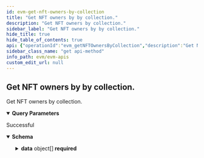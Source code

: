 ```yaml
---
id: evm-get-nft-owners-by-collection
title: "Get NFT owners by by collection."
description: "Get NFT owners by collection."
sidebar_label: "Get NFT owners by by collection."
hide_title: true
hide_table_of_contents: true
api: {"operationId":"evm_getNFTOwnersByCollection","description":"Get NFT owners by collection.","parameters":[{"name":"collection_address","required":true,"in":"query","description":"collection address","schema":{"type":"string"}},{"name":"offset","required":false,"in":"query","description":"Number of items to skip before returning items, default: 0","schema":{"type":"number"}},{"name":"limit","required":false,"in":"query","description":"Number of items returned, default: 20","schema":{"type":"number"}}],"responses":{"200":{"description":"Successful","content":{"application/json":{"schema":{"type":"object","properties":{"offset":{"type":"number","description":"Offset"},"limit":{"type":"number","description":"Limit of results"},"total_items":{"type":"number","description":"Total returned result items"},"data":{"description":"Array of documents","type":"array","items":{"type":"object","properties":{"token_address":{"type":"string","description":"The address of the NFT contract"},"contract_type":{"type":"string","description":"The type of NFT contract standard"},"token_id":{"type":"string","description":"The token ID of the NFT"},"owner_of":{"type":"string","description":"The wallet address of the owner of the NFT"},"minter_address":{"type":"number","description":"The wallet address of the minter"},"block_number":{"type":"number","description":"The block number when the amount or owner changed"},"block_number_minted":{"type":"number","description":"The block number when the NFT was minted"},"metadata":{"description":"The metadata of the token","allOf":[{"type":"object","properties":{"name":{"type":"string","description":"The name or title of the NFT"},"description":{"type":"string","description":"A detailed description of the NFT"},"image":{"type":"string","description":"The URL of the NFT's image"},"external_link":{"type":"string","description":"A link to additional information"},"animation_url":{"type":"string","description":"An animated version of the NFT's image"},"attributes":{"description":"An animated version of the NFT's image","type":"array","items":{"type":"object","properties":{"trait_type":{"type":"string","description":"The trait title or descriptor"},"value":{"type":"string","description":"The value of the attribute"},"max_value":{"type":"number","description":"For numeric values, the upper range"},"trait_count":{"type":"number","description":"The number of possible values for this trait"},"order":{"type":"number","description":"Order the trait should appear in the attribute list."}},"required":["trait_type","value","max_value","trait_count","order"],"title":"MetadataAttribute"}}},"required":["name","description","image","external_link","animation_url","attributes"],"title":"Metadata"}]},"amount":{"type":"string","description":"The number of this item the user owns (used by ERC1155)"},"name":{"type":"string","description":"The name of the NFT contract"},"symbol":{"type":"string","description":"The symbol of the NFT contract"},"token_hash":{"type":"string","description":"The token hash"},"last_token_uri_sync":{"type":"number","description":"When the token_uri was last updated"},"last_metadata_sync":{"type":"number","description":"When the metadata was last updated"},"token_uri":{"type":"string","description":"The URI to the metadata of the token"}},"required":["token_address","contract_type","token_id","owner_of","minter_address","block_number","block_number_minted","metadata","amount","name","symbol","token_hash","last_token_uri_sync","last_metadata_sync","token_uri"],"title":"NftOwnerResponseDto"}}},"required":["offset","limit","total_items","data"],"title":"ListNftOwnerResponseDto"}}}}},"security":[{"apiKey":[]}],"tags":["Get NFTs"],"method":"get","path":"/v1/nft-owners/nftOwnerByCollection","servers":[{"url":"https://eth-mainnet-api.blocklens.io","description":"Ethereum Mainnet server"}],"securitySchemes":{"bearer":{"scheme":"bearer","bearerFormat":"JWT","type":"http"},"basic":{"type":"http","scheme":"basic"},"apiKey":{"type":"apiKey","name":"x-api-key","in":"header"}},"info":{"title":"EVM APIs","description":"Swagger documentation","version":"1.0.0","contact":{}},"postman":{"name":"Get NFT owners by by collection.","description":{"content":"Get NFT owners by collection.","type":"text/plain"},"url":{"path":["v1","nft-owners","nftOwnerByCollection"],"host":["{{baseUrl}}"],"query":[{"disabled":false,"description":{"content":"(Required) collection address","type":"text/plain"},"key":"collection_address","value":""},{"disabled":false,"description":{"content":"Number of items to skip before returning items, default: 0","type":"text/plain"},"key":"offset","value":""},{"disabled":false,"description":{"content":"Number of items returned, default: 20","type":"text/plain"},"key":"limit","value":""}],"variable":[]},"header":[{"key":"Accept","value":"application/json"}],"method":"GET","auth":{"type":"apikey","apikey":[{"type":"any","value":"x-api-key","key":"key"},{"type":"any","value":"<API Key>","key":"value"},{"type":"any","value":"header","key":"in"}]}}}
sidebar_class_name: "get api-method"
info_path: evm/evm-apis
custom_edit_url: null
---
```



## Get NFT owners by by collection.



Get NFT owners by collection.

<details style={{"marginBottom":"1rem"}} data-collapsed={false} open={true}><summary style={{}}><strong>Query Parameters</strong></summary><div><ul><ParamsItem className={"paramsItem"} param={{"name":"collection_address","required":true,"in":"query","description":"collection address","schema":{"type":"string"}}}></ParamsItem><ParamsItem className={"paramsItem"} param={{"name":"offset","required":false,"in":"query","description":"Number of items to skip before returning items, default: 0","schema":{"type":"number"}}}></ParamsItem><ParamsItem className={"paramsItem"} param={{"name":"limit","required":false,"in":"query","description":"Number of items returned, default: 20","schema":{"type":"number"}}}></ParamsItem></ul></div></details><div><ApiTabs><TabItem label={"200"} value={"200"}><div>

Successful

</div><div><MimeTabs schemaType={"response"}><TabItem label={"application/json"} value={"application/json"}><SchemaTabs><TabItem label={"Schema"} value={"Schema"}><details style={{}} data-collapsed={false} open={true}><summary style={{"textAlign":"left"}}><strong>Schema</strong></summary><div style={{"textAlign":"left","marginLeft":"1rem"}}></div><ul style={{"marginLeft":"1rem"}}><SchemaItem collapsible={false} name={"offset"} required={true} schemaName={"number"} qualifierMessage={undefined} schema={{"type":"number","description":"Offset"}}></SchemaItem><SchemaItem collapsible={false} name={"limit"} required={true} schemaName={"number"} qualifierMessage={undefined} schema={{"type":"number","description":"Limit of results"}}></SchemaItem><SchemaItem collapsible={false} name={"total_items"} required={true} schemaName={"number"} qualifierMessage={undefined} schema={{"type":"number","description":"Total returned result items"}}></SchemaItem><SchemaItem collapsible={true} className={"schemaItem"}><details style={{}}><summary style={{}}><strong>data</strong><span style={{"opacity":"0.6"}}> object[]</span><strong style={{"fontSize":"var(--ifm-code-font-size)","color":"var(--openapi-required)"}}> required</strong></summary><div style={{"marginLeft":"1rem"}}><div style={{"marginTop":".5rem","marginBottom":".5rem"}}>

Array of documents

</div><li><div style={{"fontSize":"var(--ifm-code-font-size)","opacity":"0.6","marginLeft":"-.5rem","paddingBottom":".5rem"}}>Array [</div></li><SchemaItem collapsible={false} name={"token_address"} required={true} schemaName={"string"} qualifierMessage={undefined} schema={{"type":"string","description":"The address of the NFT contract"}}></SchemaItem><SchemaItem collapsible={false} name={"contract_type"} required={true} schemaName={"string"} qualifierMessage={undefined} schema={{"type":"string","description":"The type of NFT contract standard"}}></SchemaItem><SchemaItem collapsible={false} name={"token_id"} required={true} schemaName={"string"} qualifierMessage={undefined} schema={{"type":"string","description":"The token ID of the NFT"}}></SchemaItem><SchemaItem collapsible={false} name={"owner_of"} required={true} schemaName={"string"} qualifierMessage={undefined} schema={{"type":"string","description":"The wallet address of the owner of the NFT"}}></SchemaItem><SchemaItem collapsible={false} name={"minter_address"} required={true} schemaName={"number"} qualifierMessage={undefined} schema={{"type":"number","description":"The wallet address of the minter"}}></SchemaItem><SchemaItem collapsible={false} name={"block_number"} required={true} schemaName={"number"} qualifierMessage={undefined} schema={{"type":"number","description":"The block number when the amount or owner changed"}}></SchemaItem><SchemaItem collapsible={false} name={"block_number_minted"} required={true} schemaName={"number"} qualifierMessage={undefined} schema={{"type":"number","description":"The block number when the NFT was minted"}}></SchemaItem><SchemaItem collapsible={true} className={"schemaItem"}><details style={{}}><summary style={{}}><strong>metadata</strong><span style={{"opacity":"0.6"}}> object</span></summary><div style={{"marginLeft":"1rem"}}><SchemaItem collapsible={false} name={"name"} required={true} schemaName={"string"} qualifierMessage={undefined} schema={{"type":"string","description":"The name or title of the NFT"}}></SchemaItem><SchemaItem collapsible={false} name={"description"} required={true} schemaName={"string"} qualifierMessage={undefined} schema={{"type":"string","description":"A detailed description of the NFT"}}></SchemaItem><SchemaItem collapsible={false} name={"image"} required={true} schemaName={"string"} qualifierMessage={undefined} schema={{"type":"string","description":"The URL of the NFT's image"}}></SchemaItem><SchemaItem collapsible={false} name={"external_link"} required={true} schemaName={"string"} qualifierMessage={undefined} schema={{"type":"string","description":"A link to additional information"}}></SchemaItem><SchemaItem collapsible={false} name={"animation_url"} required={true} schemaName={"string"} qualifierMessage={undefined} schema={{"type":"string","description":"An animated version of the NFT's image"}}></SchemaItem><SchemaItem collapsible={true} className={"schemaItem"}><details style={{}}><summary style={{}}><strong>attributes</strong><span style={{"opacity":"0.6"}}> object[]</span><strong style={{"fontSize":"var(--ifm-code-font-size)","color":"var(--openapi-required)"}}> required</strong></summary><div style={{"marginLeft":"1rem"}}><div style={{"marginTop":".5rem","marginBottom":".5rem"}}>

An animated version of the NFT's image

</div><li><div style={{"fontSize":"var(--ifm-code-font-size)","opacity":"0.6","marginLeft":"-.5rem","paddingBottom":".5rem"}}>Array [</div></li><SchemaItem collapsible={false} name={"trait_type"} required={true} schemaName={"string"} qualifierMessage={undefined} schema={{"type":"string","description":"The trait title or descriptor"}}></SchemaItem><SchemaItem collapsible={false} name={"value"} required={true} schemaName={"string"} qualifierMessage={undefined} schema={{"type":"string","description":"The value of the attribute"}}></SchemaItem><SchemaItem collapsible={false} name={"max_value"} required={true} schemaName={"number"} qualifierMessage={undefined} schema={{"type":"number","description":"For numeric values, the upper range"}}></SchemaItem><SchemaItem collapsible={false} name={"trait_count"} required={true} schemaName={"number"} qualifierMessage={undefined} schema={{"type":"number","description":"The number of possible values for this trait"}}></SchemaItem><SchemaItem collapsible={false} name={"order"} required={true} schemaName={"number"} qualifierMessage={undefined} schema={{"type":"number","description":"Order the trait should appear in the attribute list."}}></SchemaItem><li><div style={{"fontSize":"var(--ifm-code-font-size)","opacity":"0.6","marginLeft":"-.5rem"}}>]</div></li></div></details></SchemaItem></div></details></SchemaItem><SchemaItem collapsible={false} name={"amount"} required={true} schemaName={"string"} qualifierMessage={undefined} schema={{"type":"string","description":"The number of this item the user owns (used by ERC1155)"}}></SchemaItem><SchemaItem collapsible={false} name={"name"} required={true} schemaName={"string"} qualifierMessage={undefined} schema={{"type":"string","description":"The name of the NFT contract"}}></SchemaItem><SchemaItem collapsible={false} name={"symbol"} required={true} schemaName={"string"} qualifierMessage={undefined} schema={{"type":"string","description":"The symbol of the NFT contract"}}></SchemaItem><SchemaItem collapsible={false} name={"token_hash"} required={true} schemaName={"string"} qualifierMessage={undefined} schema={{"type":"string","description":"The token hash"}}></SchemaItem><SchemaItem collapsible={false} name={"last_token_uri_sync"} required={true} schemaName={"number"} qualifierMessage={undefined} schema={{"type":"number","description":"When the token_uri was last updated"}}></SchemaItem><SchemaItem collapsible={false} name={"last_metadata_sync"} required={true} schemaName={"number"} qualifierMessage={undefined} schema={{"type":"number","description":"When the metadata was last updated"}}></SchemaItem><SchemaItem collapsible={false} name={"token_uri"} required={true} schemaName={"string"} qualifierMessage={undefined} schema={{"type":"string","description":"The URI to the metadata of the token"}}></SchemaItem><li><div style={{"fontSize":"var(--ifm-code-font-size)","opacity":"0.6","marginLeft":"-.5rem"}}>]</div></li></div></details></SchemaItem></ul></details></TabItem><TabItem label={"Example (from schema)"} value={"Example (from schema)"}><ResponseSamples responseExample={"{\n  \"offset\": 0,\n  \"limit\": 0,\n  \"total_items\": 0,\n  \"data\": [\n    {\n      \"token_address\": \"string\",\n      \"contract_type\": \"string\",\n      \"token_id\": \"string\",\n      \"owner_of\": \"string\",\n      \"minter_address\": 0,\n      \"block_number\": 0,\n      \"block_number_minted\": 0,\n      \"metadata\": {\n        \"name\": \"string\",\n        \"description\": \"string\",\n        \"image\": \"string\",\n        \"external_link\": \"string\",\n        \"animation_url\": \"string\",\n        \"attributes\": [\n          {\n            \"trait_type\": \"string\",\n            \"value\": \"string\",\n            \"max_value\": 0,\n            \"trait_count\": 0,\n            \"order\": 0\n          }\n        ]\n      },\n      \"amount\": \"string\",\n      \"name\": \"string\",\n      \"symbol\": \"string\",\n      \"token_hash\": \"string\",\n      \"last_token_uri_sync\": 0,\n      \"last_metadata_sync\": 0,\n      \"token_uri\": \"string\"\n    }\n  ]\n}"} language={"json"}></ResponseSamples></TabItem></SchemaTabs></TabItem></MimeTabs></div></TabItem></ApiTabs></div>
      